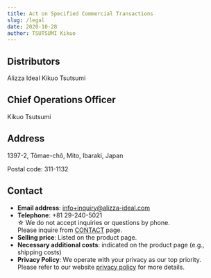 ```yaml
---
title: Act on Specified Commercial Transactions
slug: /legal
date: 2020-10-28
author: TSUTSUMI Kikuo
---
```

## Distributors
Alizza Ideal Kikuo Tsutsumi

## Chief Operations Officer
Kikuo Tsutsumi

## Address
1397-2, Tômae-chô, Mito, Ibaraki, Japan

Postal code: 311-1132

## Contact
- **Email address**: info+inquiry@alizza-ideal.com
- **Telephone**: +81 29-240-5021 <br/>&star; We do not accept inquiries or questions by phone.<br/>Please inquire from [CONTACT](/contact) page.
- **Selling price**: Listed on the product page.
- **Necessary additional costs**: indicated on the product page (e.g., shipping costs)
- **Privacy Policy**: We operate with your privacy as our top priority.<br/>Please refer to our website [privacy policy](/policy) for more details.
